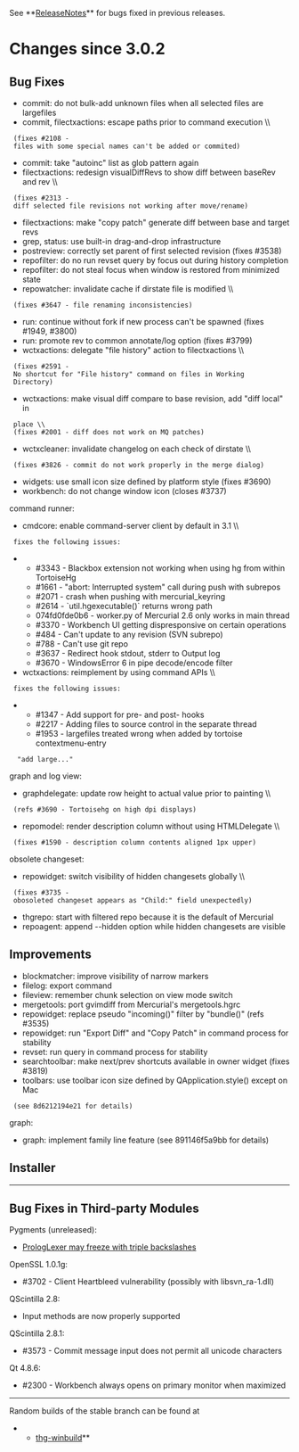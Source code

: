 See **[[ReleaseNotes]]** for bugs fixed in previous releases.

= Changes since 3.0.2 =

== Bug Fixes ==

* commit: do not bulk-add unknown files when all selected files are largefiles
* commit, filectxactions: escape paths prior to command execution \\
  (fixes #2108 - files with some special names can't be added or commited)
* commit: take "autoinc" list as glob pattern again
* filectxactions: redesign visualDiffRevs to show diff between baseRev and rev \\
  (fixes #2313 - diff selected file revisions not working after move/rename)
* filectxactions: make "copy patch" generate diff between base and target revs
* grep, status: use built-in drag-and-drop infrastructure
* postreview: correctly set parent of first selected revision (fixes #3538)
* repofilter: do no run revset query by focus out during history completion
* repofilter: do not steal focus when window is restored from minimized state
* repowatcher: invalidate cache if dirstate file is modified \\
  (fixes #3647 - file renaming inconsistencies)
* run: continue without fork if new process can't be spawned (fixes #1949, #3800)
* run: promote rev to common annotate/log option (fixes #3799)
* wctxactions: delegate "file history" action to filectxactions \\
  (fixes #2591 - No shortcut for "File history" command on files in Working
  Directory)
* wctxactions: make visual diff compare to base revision, add "diff local" in
  place \\
  (fixes #2001 - diff does not work on MQ patches)
* wctxcleaner: invalidate changelog on each check of dirstate \\
  (fixes #3826 - commit do not work properly in the merge dialog)
* widgets: use small icon size defined by platform style (fixes #3690)
* workbench: do not change window icon (closes #3737)

command runner:

* cmdcore: enable command-server client by default in 3.1 \\
  fixes the following issues:
** #3343 - Blackbox extension not working when using hg from within TortoiseHg
** #1661 - "abort: Interrupted system" call during push with subrepos
** #2071 - crash when pushing with mercurial_keyring
** #2614 - `util.hgexecutable()` returns wrong path
** 074fd0fde0b6 - worker.py of Mercurial 2.6 only works in main thread
** #3370 - Workbench UI getting dispresponsive on certain operations
** #484 - Can't update to any revision (SVN subrepo)
** #788 - Can't use git repo
** #3637 - Redirect hook stdout, stderr to Output log
** #3670 - WindowsError 6 in pipe decode/encode filter
* wctxactions: reimplement by using command APIs \\
  fixes the following issues:
** #1347 - Add support for pre-<command> and post-<command> hooks
** #2217 - Adding files to source control in the separate thread
** #1953 - largefiles treated wrong when added by tortoise contextmenu-entry
   "add large..."

graph and log view:

* graphdelegate: update row height to actual value prior to painting \\
  (refs #3690 - Tortoisehg on high dpi displays)
* repomodel: render description column without using HTMLDelegate \\
  (fixes #1590 - description column contents aligned 1px upper)

obsolete changeset:

* repowidget: switch visibility of hidden changesets globally \\
  (fixes #3735 - obosoleted changeset appears as "Child:" field unexpectedly)
* thgrepo: start with filtered repo because it is the default of Mercurial
* repoagent: append --hidden option while hidden changesets are visible

== Improvements ==

* blockmatcher: improve visibility of narrow markers
* filelog: export {{{thg filelog [-r REV] [--compare] FILE}}} command
* fileview: remember chunk selection on view mode switch
* mergetools: port gvimdiff from Mercurial's mergetools.hgrc
* repowidget: replace pseudo "incoming()" filter by "bundle()" (refs #3535)
* repowidget: run "Export Diff" and "Copy Patch" in command process for stability
* revset: run query in command process for stability
* searchtoolbar: make next/prev shortcuts available in owner widget (fixes #3819)
* toolbars: use toolbar icon size defined by QApplication.style() except on Mac
  (see 8d6212194e21 for details)

graph:

* graph: implement family line feature (see 891146f5a9bb for details)

== Installer ==

----

== Bug Fixes in Third-party Modules ==

Pygments (unreleased):
* [[https://bitbucket.org/birkenfeld/pygments-main/issue/891/|PrologLexer may freeze with triple backslashes]]

OpenSSL 1.0.1g:
* #3702 - Client Heartbleed vulnerability (possibly with libsvn_ra-1.dll)

QScintilla 2.8:
* Input methods are now properly supported

QScintilla 2.8.1:
* #3573 - Commit message input does not permit all unicode characters

Qt 4.8.6:
* #2300 - Workbench always opens on primary monitor when maximized

----

Random builds of the stable branch can be found at
**[[http://bitbucket.org/tortoisehg/thg-winbuild/downloads/|thg-winbuild]]**
